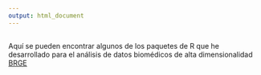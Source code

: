 ```yaml
---
output: html_document
---
```


##
Aquí se pueden encontrar algunos de los paquetes de R que he desarrollado para el análisis de datos biomédicos de alta dimensionalidad  [BRGE](https://brge.isglobal.org/category/software/)
